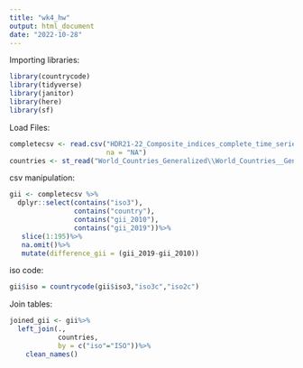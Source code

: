 ```yaml
---
title: "wk4_hw"
output: html_document
date: "2022-10-28"
---
```

Importing libraries:
```r
library(countrycode)
library(tidyverse)
library(janitor)
library(here)
library(sf)
```
Load Files:
```r
completecsv <- read.csv("HDR21-22_Composite_indices_complete_time_series.csv",
                        na = "NA")
countries <- st_read("World_Countries_Generalized\\World_Countries__Generalized_.shp")
```
csv manipulation:
```r
gii <- completecsv %>% 
  dplyr::select(contains("iso3"),
                contains("country"), 
                contains("gii_2010"),
                contains("gii_2019"))%>%
   slice(1:195)%>%
   na.omit()%>%
   mutate(difference_gii = (gii_2019-gii_2010))


```

iso code:
```r
gii$iso = countrycode(gii$iso3,"iso3c","iso2c")
```


Join tables:
```r
joined_gii <- gii%>%
  left_join(.,
            countries,
            by = c("iso"="ISO"))%>%
    clean_names()
```



